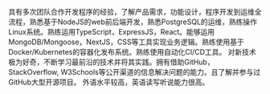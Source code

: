 具有多次团队合作开发程序的经验，了解产品需求，功能设计，程序开发到运维全流程，熟悉基于NodeJS的web前后端开发，熟悉PostgreSQL的运维，熟练操作Linux系统。熟练运用TypeScript，ExpressJS，React。能够运用MongoDB/Mongoose，NextJS，CSS等工具实现业务逻辑。熟练使用基于Docker/Kubernetes的容器化发布系统。熟练使用自动化CI/CD工具。
对新技术极为好奇，不断学习最前沿的技术并将其实践。拥有借助GitHub，StackOverflow, W3Schools等公开渠道的信息解决问题的能力。且了解并参与过GitHub大型开源项目。
外语水平较高，英语读写听说能力很高。
